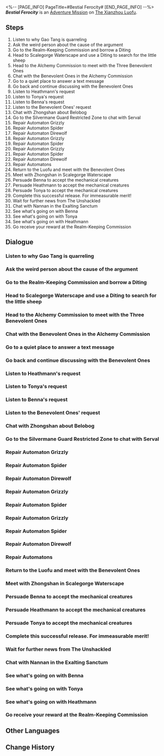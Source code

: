 <%-- [PAGE_INFO]
PageTitle=#Bestial Ferocity#
[END_PAGE_INFO] --%>
{{Stub|Dialogue.}}
{{Mission Infobox
|id            = 2021601
|title         = 
|image         = <!--Mission Bestial Ferocity.png-->
|type          = Adventure
|event_name    = 
|chapter       = 
|requirements  = [[Trailblaze Mission]] ''[[A Dragon Gallant, Its Ocean Distant]]'' completed
|summary       = You have successfully resolved the social issues caused by "The Unshackled," and the Realm-Keeping Commission is grateful for your assistance. However, who exactly is Zhongshan? And why did she help you play a prank on those people?
|characters    = Angry Cloud Knight; Benna; Diting; Gao Tang; Heathmann; Jingyan; Malfunctioning Automaton; Nannan; Serval; Tonya; Trailblazer; Zhongshan
|startLocation = [[The Xianzhou Luofu]] - [[Central Starskiff Haven]]
|world         = The Xianzhou Luofu
|area          = Central Starskiff Haven
|prev          = 
|next          = 
|rewards       = Trailblaze EXP*300; Stellar Jade*40; Traveler's Guide*8; Refined Aether*3; Lost Crystal*6; Strale*25; Credit*80,000
}}
'''''Bestial Ferocity''''' is an [[Adventure Mission]] on [[The Xianzhou Luofu]].

==Steps==
# Listen to why Gao Tang is quarreling
# Ask the weird person about the cause of the argument
# Go to the Realm-Keeping Commission and borrow a Diting
# Head to Scalegorge Waterscape and use a Diting to search for the little sheep
# Head to the Alchemy Commission to meet with the Three Benevolent Ones
# Chat with the Benevolent Ones in the Alchemy Commission
# Go to a quiet place to answer a text message
# Go back and continue discussing with the Benevolent Ones
# Listen to Heathmann's request
# Listen to Tonya's request
# Listen to Benna's request
# Listen to the Benevolent Ones' request
# Chat with Zhongshan about Belobog
# Go to the Silvermane Guard Restricted Zone to chat with Serval
# Repair Automaton Grizzly
# Repair Automaton Spider
# Repair Automaton Direwolf
# Repair Automaton Grizzly
# Repair Automaton Spider
# Repair Automaton Grizzly
# Repair Automaton Spider
# Repair Automaton Direwolf
# Repair Automatons
# Return to the Luofu and meet with the Benevolent Ones
# Meet with Zhongshan in Scalegorge Waterscape
# Persuade Benna to accept the mechanical creatures
# Persuade Heathmann to accept the mechanical creatures
# Persuade Tonya to accept the mechanical creatures
# Complete this successful release. For immeasurable merit!
# Wait for further news from The Unshackled
# Chat with Nannan in the Exalting Sanctum
# See what's going on with Benna
# See what's going on with Tonya
# See what's going on with Heathmann
# Go receive your reward at the Realm-Keeping Commission

<!--
==Gameplay Notes==

--><!--
==Trial Character==

-->
==Dialogue==
{{Stub Dialogue}}

===Listen to why Gao Tang is quarreling{{subst:void|<!--202160101-->}}===
{{Mission Description|type=adventure|location=Central Starskiff Haven|Gao Tang is a proud and arrogant chef, but it's not like him to argue with people on the streets... As someone famous throughout the cosmos for your curiosity, you decide to go over and listen to what they are arguing about.}}
{{Dialogue Start}}
:{{tx}}
{{Dialogue End}}

===Ask the weird person about the cause of the argument{{subst:void|<!--202160102-->}}===
{{Mission Description|type=adventure|location=Central Starskiff Haven|update|The person quarreling with Gao Tang is someone odd. Although it sounds like a misunderstanding, this person named Benna does seem to have her own problems. Looks like it's time to lend a helping hand again.}}
{{Dialogue Start}}
:{{tx}}
{{Dialogue End}}

===Go to the Realm-Keeping Commission and borrow a Diting{{subst:void|<!--202160129-->}}===
{{Mission Description|type=adventure|location=Realm-Keeping Commission Chancery|update|It may be a bit difficult to find the lost Fa-something-sheep on your own. Go to the Realm-Keeping Commission to borrow a Diting, which was specially designed for this purpose.}}
{{Dialogue Start}}
:{{tx}}
{{Dialogue End}}

===Head to Scalegorge Waterscape and use a Diting to search for the little sheep{{subst:void|<!--202160103-->}}===
{{Mission Description|type=adventure|location=Scalegorge Waterscape|update|With the cute little Diting, you embark on your sheep-hunting adventure.}}
{{Dialogue Start}}
:{{tx}}
{{Dialogue End}}

===Head to the Alchemy Commission to meet with the Three Benevolent Ones{{subst:void|<!--202160105-->}}===
{{Mission Description|type=adventure|location=Alchemy Commission|update|Oh no, this is blackmail all over again... But it's probably not the first time you've encountered this kind of thing. Follow her to see what exactly she has up her sleeve.}}
{{Dialogue Start}}
:{{tx}}
{{Dialogue End}}

===Chat with the Benevolent Ones in the Alchemy Commission{{subst:void|<!--202160107-->}}===
{{Mission Description|type=adventure|location=Alchemy Commission|update|Zhongshan introduced you to the Benevolent Ones, but it caused a dispute among them... This really has nothing to do with you, so you should probably slip away as soon as possible.}}
{{Dialogue Start}}
:{{tx}}
{{Dialogue End}}

===Go to a quiet place to answer a text message{{subst:void|<!--202160108-->}}===
{{Mission Description|type=adventure|location=Alchemy Commission|update|Who could be in a hurry to contact you at a time like this...}}
{{Dialogue Start}}
:{{tx}}
{{Dialogue End}}

===Go back and continue discussing with the Benevolent Ones{{subst:void|<!--202160110-->}}===
{{Mission Description|type=adventure|location=Alchemy Commission|update|You can't slip away now. As a Nameless, you hold high repute and must handle things properly when receiving a task from the Realm-Keeping Commission. Having said that, you don't know why you are regarded as an expert of undercover operations... It's all because of those Disciples of Sanctus Medicus!}}
{{Dialogue Start}}
:{{tx}}
{{Dialogue End}}

===Listen to Heathmann's request{{subst:void|<!--202160111-->}}===
{{Mission Description|type=adventure|location=Alchemy Commission|update|Listen to the requests of the Benevolent Ones one by one. Who knew they could manage to create a food chain just from releasing living creatures? What a group of geniuses.}}
{{Dialogue Start}}
:{{tx}}
{{Dialogue End}}

===Listen to Tonya's request{{subst:void|<!--202160112-->}}===
{{Dialogue Start}}
:{{tx}}
{{Dialogue End}}

===Listen to Benna's request{{subst:void|<!--202160113-->}}===
{{Dialogue Start}}
:{{tx}}
{{Dialogue End}}

===Listen to the Benevolent Ones' request{{subst:void|<!--202160114-->}}===
{{Dialogue Start}}
:{{tx}}
{{Dialogue End}}

===Chat with Zhongshan about Belobog{{subst:void|<!--202160115-->}}===
{{Mission Description|type=adventure|location=Alchemy Commission|update|You haven't seen Serval in a long time, but you never thought you would meet again for such a ridiculous reason. This may be a blessing in disguise, or it may just be the absurdity of fate.}}
{{Dialogue Start}}
:{{tx}}
{{Dialogue End}}

===Go to the Silvermane Guard Restricted Zone to chat with Serval{{subst:void|<!--202160116-->}}===
{{Mission Description|type=adventure|location=Silvermane Guard Restricted Zone|update|Meet with Serval in the Silvermane Guard Restricted Zone. She seems to be able to provide what you and Zhongshan need right now &mdash; mechanical lifeforms.}}
{{Dialogue Start}}
:{{tx}}
{{Dialogue End}}

===Repair Automaton Grizzly{{subst:void|<!--202160132-->}}===
{{Mission Description|type=adventure|location=Silvermane Guard Restricted Zone|update|Follow Zhongshan's direction to repair these automatons. But seriously, can you really sell these "mechanical creatures" to the Benevolent Ones?}}
{{Dialogue Start}}
:{{tx}}
{{Dialogue End}}

===Repair Automaton Spider{{subst:void|<!--202160133-->}}===
{{Dialogue Start}}
:{{tx}}
{{Dialogue End}}

===Repair Automaton Direwolf{{subst:void|<!--202160134-->}}===
{{Dialogue Start}}
:{{tx}}
{{Dialogue End}}

===Repair Automaton Grizzly{{subst:void|<!--202160135-->}}===
{{Dialogue Start}}
:{{tx}}
{{Dialogue End}}

===Repair Automaton Spider{{subst:void|<!--202160136-->}}===
{{Dialogue Start}}
:{{tx}}
{{Dialogue End}}

===Repair Automaton Grizzly{{subst:void|<!--202160117-->}}===
{{Dialogue Start}}
:{{tx}}
{{Dialogue End}}

===Repair Automaton Spider{{subst:void|<!--202160118-->}}===
{{Dialogue Start}}
:{{tx}}
{{Dialogue End}}

===Repair Automaton Direwolf{{subst:void|<!--202160119-->}}===
{{Dialogue Start}}
:{{tx}}
{{Dialogue End}}

===Repair Automatons{{subst:void|<!--202160130-->}}===
{{Dialogue Start}}
:{{tx}}
{{Dialogue End}}

===Return to the Luofu and meet with the Benevolent Ones{{subst:void|<!--202160120-->}}===
{{Mission Description|type=adventure|location=Silvermane Guard Restricted Zone|update|The automatons have been repaired. You should head back to the Luofu and find those Benevolent Ones. Hopefully they won't take things too seriously...}}
{{Dialogue Start}}
:{{tx}}
{{Dialogue End}}

===Meet with Zhongshan in Scalegorge Waterscape{{subst:void|<!--202160121-->}}===
{{Mission Description|type=adventure|location=Scalegorge Waterscape|update|You should return to Scalegorge Waterscape and meet with Zhongshan. Hopefully you can successfully convince those Three Benevolent Ones...}}
{{Dialogue Start}}
:{{tx}}
{{Dialogue End}}

===Persuade Benna to accept the mechanical creatures{{subst:void|<!--202160122-->}}===
{{Mission Description|type=adventure|location=Scalegorge Waterscape|update|Whether it's right or wrong, as long as the Benevolent Ones can be convinced to accept releasing the automatons, it's a win!}}
{{Dialogue Start}}
:{{tx}}
{{Dialogue End}}

===Persuade Heathmann to accept the mechanical creatures{{subst:void|<!--202160123-->}}===
{{Dialogue Start}}
:{{tx}}
{{Dialogue End}}

===Persuade Tonya to accept the mechanical creatures{{subst:void|<!--202160124-->}}===
{{Dialogue Start}}
:{{tx}}
{{Dialogue End}}

===Complete this successful release. For immeasurable merit!{{subst:void|<!--202160125-->}}===
{{Mission Description|type=adventure|location=Scalegorge Waterscape|update|Go to the coast to complete the release ceremony. Actually, how did things get to this point... Never mind. It doesn't matter. Be grateful and do good deeds, obtain immeasurable merit, mercy of Sanctus Medicus.}}
{{Dialogue Start}}
:{{tx}}
{{Dialogue End}}

===Wait for further news from The Unshackled{{subst:void|<!--202160138-->}}===
{{Mission Description|type=adventure|location=Exalting Sanctum|update|It's been a while since the release ceremony ended. Wait and see how things unfold.}}
{{Dialogue Start}}
:{{tx}}
{{Dialogue End}}

===Chat with Nannan in the Exalting Sanctum{{subst:void|<!--202160139-->}}===
{{Mission Description|type=adventure|location=Exalting Sanctum|update|Things are getting more and more out of hand. Go find those Benevolent Ones to check out the situation.}}
{{Dialogue Start}}
:{{tx}}
{{Dialogue End}}

===See what's going on with Benna{{subst:void|<!--202160140-->}}===
{{Mission Description|type=adventure|location=Exalting Sanctum|update|Looks like the Benevolent Ones are all in serious trouble. That's gonna be a lot of fun... Oops, I meant... it's going to be bad. Go see what's going on.}}
{{Dialogue Start}}
:{{tx}}
{{Dialogue End}}

===See what's going on with Tonya{{subst:void|<!--202160141-->}}===
{{Dialogue Start}}
:{{tx}}
{{Dialogue End}}

===See what's going on with Heathmann{{subst:void|<!--202160142-->}}===
{{Dialogue Start}}
:{{tx}}
{{Dialogue End}}

===Go receive your reward at the Realm-Keeping Commission{{subst:void|<!--202160144-->}}===
{{Mission Description|type=adventure|location=Realm-Keeping Commission Chancery|update|Though you have many doubts, everything turned out fine in the end. What is there to be dissatisfied with if you can get a reward from the Realm-Keeping Commission? Don't overthink things. Go to the Realm-Keeping Commission and get your money!}}
{{Dialogue Start}}
:{{tx}}
{{Dialogue End}}

==Other Languages==
{{Other Languages
|en   = Bestial Ferocity
|zhs  = 动物凶猛
|zht  = 動物兇猛
|ja   = 動物は獰猛
|ko   = 동물은 사나워
|es   = Ferocidad animal
|fr   = Férocité bestiale
|ru   = Звериная жестокость
|th   = สัตว์ที่แสนดุร้าย
|vi   = Sự Hung Dữ Của Thú Vật
|de   = Bestialische Grausamkeit
|id   = Binatang Buas
|pt   = Ferocidade Bestial
}}

==Change History==
{{Change History|1.2}}

